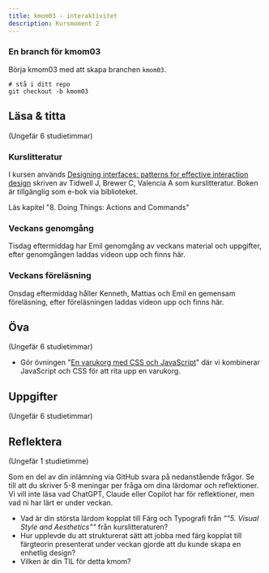```yaml
---
title: kmom03 - interaktivitet
description: Kursmoment 2
---
```




### En branch för kmom03

Börja kmom03 med att skapa branchen `kmom03`.

```shell
# stå i ditt repo
git checkout -b kmom03
```


## Läsa & titta

<p class="time">(Ungefär 6 studietimmar)</p>



### Kurslitteratur

I kursen används [Designing interfaces: patterns for effective interaction design](https://go.exlibris.link/zrLb9rwc) skriven av Tidwell J, Brewer C, Valencia A som kurslitteratur. Boken är tillgänglig som e-bok via biblioteket.

Läs kapitel "8. Doing Things: Actions and Commands"



### Veckans genomgång

Tisdag eftermiddag har Emil genomgång av veckans material och uppgifter, efter genomgången laddas videon upp och finns här.



### Veckans föreläsning

Onsdag eftermiddag håller Kenneth, Mattias och Emil en gemensam föreläsning, efter föreläsningen laddas videon upp och finns här.



## Öva

<p class="time">(Ungefär 6 studietimmar)</p>

* Gör övningen "[En varukorg med CSS och JavaScript](/kunskap/en_varukorg_med_css_och_javascript)" där vi kombinerar JavaScript och CSS för att rita upp en varukorg.



## Uppgifter

<p class="time">(Ungefär 6 studietimmar)</p>



## Reflektera

<p class="time">(Ungefär 1 studietimme)</p>

Som en del av din inlämning via GitHub svara på nedanstående frågor. Se till att du skriver 5-8 meningar per fråga om dina lärdomar och reflektioner. Vi vill inte läsa vad ChatGPT, Claude eller Copilot har för reflektioner, men vad ni har lärt er under veckan.

* Vad är din största lärdom kopplat till Färg och Typografi från  _""5. Visual Style and Aesthetics""_ från kurslitteraturen?
* Hur upplevde du att strukturerat sätt att jobba med färg kopplat till färgteorin presenterat under veckan gjorde att du kunde skapa en enhetlig design?
* Vilken är din TIL för detta kmom?